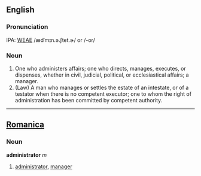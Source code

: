 ==English==


===Pronunciation===
IPA: [[WEAE]] /ædˈmɪn.ə.ʃtet.ɚ/ or /-or/

===Noun===
# One who administers affairs; one who directs, manages, executes, or dispenses, whether in civil, judicial, political, or ecclesiastical affairs; a manager.
# (Law) A man who manages or settles the estate of an intestate, or of a testator when there is no competent executor; one to whom the right of administration has been committed by competent authority.
----

==[[Romanica]]==
===Noun===
<b>administrator</b> ''m''
#[[administrator]], [[manager]]